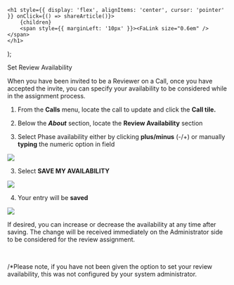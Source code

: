 

    <h1 style={{ display: 'flex', alignItems: 'center', cursor: 'pointer' }} onClick={() => shareArticle()}>
        {children} 
        <span style={{ marginLeft: '10px' }}><FaLink size="0.6em" /></span>
    </h1>
);

<ToastContainer />

<ClickableTitle>Set Review Availability</ClickableTitle>




When you have been invited to be a Reviewer on a Call, once you have accepted the invite, you can specify your availability to be considered while in the assignment process.


1. From the **Calls** menu, locate the call to update and click the **Call tile.**


2. Below the ***About*** section, locate the **Review Availability** section


3. Select Phase availability either by clicking **plus/minus** (-/+) or manually **typing** the numeric option in field


![](../../../resources/article-images/4412824110739-Set-Review-Availability_1.png)


3. Select **SAVE MY AVAILABILITY** 


![](../../../resources/article-images/4412824110739-Set-Review-Availability_2.png)


4. Your entry will be **saved**


![](../../../resources/article-images/4412824110739-Set-Review-Availability_3.png)


If desired, you can increase or decrease the availability at any time after saving. The change will be received immediately on the Administrator side to be considered for the review assignment. 


 


/*Please note, if you have not been given the option to set your review availability, this was not configured by your system administrator. 



